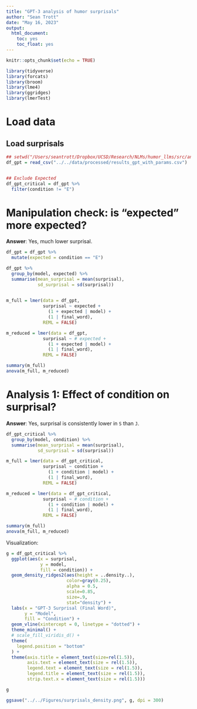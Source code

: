 ```yaml
---
title: "GPT-3 analysis of humor surprisals"
author: "Sean Trott"
date: "May 16, 2023"
output:
  html_document:
    toc: yes
    toc_float: yes
---
```


```r
knitr::opts_chunk$set(echo = TRUE)
```


```r
library(tidyverse)
library(forcats)
library(broom)
library(lme4)
library(ggridges)
library(lmerTest)
```

# Load data

## Load surprisals

```r
## setwd("/Users/seantrott/Dropbox/UCSD/Research/NLMs/humor_llms/src/analysis")
df_gpt = read_csv("../../data/processed/results_gpt_with_params.csv")


## Exclude Expected
df_gpt_critical = df_gpt %>%
  filter(condition != "E")
```

# Manipulation check: is "expected" more expected?

**Answer**: Yes, much lower surprisal.

```r
df_gpt = df_gpt %>%
  mutate(expected = condition == "E")

df_gpt %>%
  group_by(model, expected) %>%
  summarise(mean_surprisal = mean(surprisal),
            sd_surprisal = sd(surprisal))
  

m_full = lmer(data = df_gpt,
              surprisal ~ expected + 
                (1 + expected | model) +
                (1 | final_word),
              REML = FALSE)

m_reduced = lmer(data = df_gpt,
              surprisal ~ # expected + 
                (1 + expected | model) +
                (1 | final_word),
              REML = FALSE)

summary(m_full)
anova(m_full, m_reduced)
```


# Analysis 1: Effect of condition on surprisal?

**Answer**: Yes, surprisal is consistently lower in `S` than `J`.

```r


df_gpt_critical %>%
  group_by(model, condition) %>%
  summarise(mean_surprisal = mean(surprisal),
            sd_surprisal = sd(surprisal))

m_full = lmer(data = df_gpt_critical,
              surprisal ~ condition +
                (1 + condition | model) +
                (1 | final_word),
              REML = FALSE)

m_reduced = lmer(data = df_gpt_critical,
              surprisal ~ # condition + 
                (1 + condition | model) +
                (1 | final_word),
              REML = FALSE)

summary(m_full)
anova(m_full, m_reduced)
```


Visualization:

```r
g = df_gpt_critical %>%
  ggplot(aes(x = surprisal,
             y = model,
             fill = condition)) +
  geom_density_ridges2(aes(height = ..density..), 
                       color=gray(0.25), 
                       alpha = 0.5, 
                       scale=0.85, 
                       size=.9, 
                       stat="density") +
  labs(x = "GPT-3 Surprisal (Final Word)",
       y = "Model",
       fill = "Condition") +
  geom_vline(xintercept = 0, linetype = "dotted") +
  theme_minimal() +
  # scale_fill_viridis_d() +
  theme(
    legend.position = "bottom"
  ) + 
  theme(axis.title = element_text(size=rel(1.5)),
        axis.text = element_text(size = rel(1.5)),
        legend.text = element_text(size = rel(1.5)),
        legend.title = element_text(size = rel(1.5)),
        strip.text.x = element_text(size = rel(1.5)))

g

ggsave("../../Figures/surprisals_density.png", g, dpi = 300)


```

